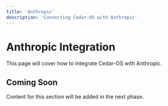 ```yaml
---
title: 'Anthropic'
description: 'Connecting Cedar-OS with Anthropic'
---
```


# Anthropic Integration

This page will cover how to integrate Cedar-OS with Anthropic.

## Coming Soon

Content for this section will be added in the next phase.
